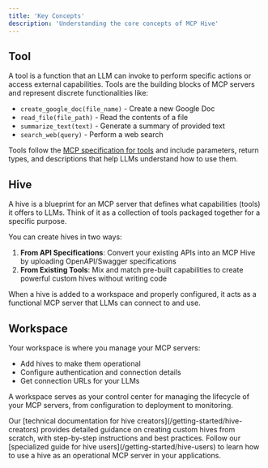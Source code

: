 ```yaml
---
title: 'Key Concepts'
description: 'Understanding the core concepts of MCP Hive'
---
```


## Tool

A tool is a function that an LLM can invoke to perform specific actions or access external capabilities. Tools are the building blocks of MCP servers and represent discrete functionalities like:

- `create_google_doc(file_name)` - Create a new Google Doc
- `read_file(file_path)` - Read the contents of a file
- `summarize_text(text)` - Generate a summary of provided text
- `search_web(query)` - Perform a web search

Tools follow the [MCP specification for tools](https://modelcontextprotocol.io/docs/concepts/tools) and include parameters, return types, and descriptions that help LLMs understand how to use them.

## Hive

A hive is a blueprint for an MCP server that defines what capabilities (tools) it offers to LLMs. Think of it as a collection of tools packaged together for a specific purpose.

You can create hives in two ways:
1. **From API Specifications**: Convert your existing APIs into an MCP Hive by uploading OpenAPI/Swagger specifications
2. **From Existing Tools**: Mix and match pre-built capabilities to create powerful custom hives without writing code

<Note>
  When a hive is added to a workspace and properly configured, it acts as a functional MCP server that LLMs can connect to and use.
</Note>

## Workspace

Your workspace is where you manage your MCP servers:
- Add hives to make them operational
- Configure authentication and connection details
- Get connection URLs for your LLMs

A workspace serves as your control center for managing the lifecycle of your MCP servers, from configuration to deployment to monitoring.

<Note>
  Our [technical documentation for hive creators](/getting-started/hive-creators) provides detailed guidance on creating custom hives from scratch, with step-by-step instructions and best practices.
</Note>

<Note>
  Follow our [specialized guide for hive users](/getting-started/hive-users) to learn how to use a hive as an operational MCP server in your applications.
</Note> 